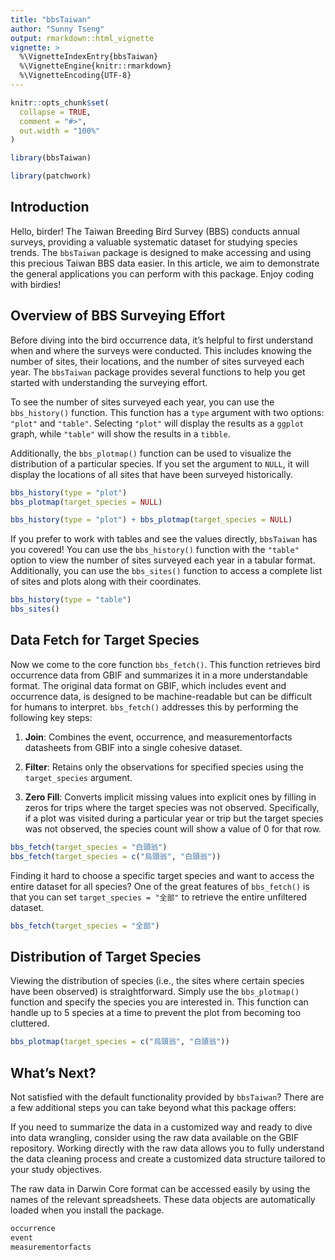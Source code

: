 ```yaml
---
title: "bbsTaiwan"
author: "Sunny Tseng"
output: rmarkdown::html_vignette
vignette: >
  %\VignetteIndexEntry{bbsTaiwan}
  %\VignetteEngine{knitr::rmarkdown}
  %\VignetteEncoding{UTF-8}
---
```


```r
knitr::opts_chunk$set(
  collapse = TRUE,
  comment = "#>",
  out.width = "100%"
)
```

```r
library(bbsTaiwan)
```

```r
library(patchwork)
```

## Introduction

Hello, birder! The Taiwan Breeding Bird Survey (BBS) conducts annual surveys, providing a valuable systematic dataset for studying species trends. The `bbsTaiwan` package is designed to make accessing and using this precious Taiwan BBS data easier. In this article, we aim to demonstrate the general applications you can perform with this package. Enjoy coding with birdies!

## Overview of BBS Surveying Effort

Before diving into the bird occurrence data, it's helpful to first understand when and where the surveys were conducted. This includes knowing the number of sites, their locations, and the number of sites surveyed each year. The `bbsTaiwan` package provides several functions to help you get started with understanding the surveying effort.

To see the number of sites surveyed each year, you can use the `bbs_history()` function. This function has a `type` argument with two options: `"plot"` and `"table"`. Selecting `"plot"` will display the results as a `ggplot` graph, while `"table"` will show the results in a `tibble`.

Additionally, the `bbs_plotmap()` function can be used to visualize the distribution of a particular species. If you set the argument to `NULL`, it will display the locations of all sites that have been surveyed historically.

```r
bbs_history(type = "plot") 
bbs_plotmap(target_species = NULL)
```

```r
bbs_history(type = "plot") + bbs_plotmap(target_species = NULL)
```

If you prefer to work with tables and see the values directly, `bbsTaiwan` has you covered! You can use the `bbs_history()` function with the `"table"` option to view the number of sites surveyed each year in a tabular format. Additionally, you can use the `bbs_sites()` function to access a complete list of sites and plots along with their coordinates.

```r
bbs_history(type = "table")
bbs_sites()
```

## Data Fetch for Target Species

Now we come to the core function `bbs_fetch()`. This function retrieves bird occurrence data from GBIF and summarizes it in a more understandable format. The original data format on GBIF, which includes event and occurrence data, is designed to be machine-readable but can be difficult for humans to interpret. `bbs_fetch()` addresses this by performing the following key steps:

1.  **Join**: Combines the event, occurrence, and measurementorfacts datasheets from GBIF into a single cohesive dataset.

2.  **Filter**: Retains only the observations for specified species using the `target_species` argument.

3.  **Zero Fill**: Converts implicit missing values into explicit ones by filling in zeros for trips where the target species was not observed. Specifically, if a plot was visited during a particular year or trip but the target species was not observed, the species count will show a value of 0 for that row.

```r
bbs_fetch(target_species = "白頭翁")
bbs_fetch(target_species = c("烏頭翁", "白頭翁"))
```

Finding it hard to choose a specific target species and want to access the entire dataset for all species? One of the great features of `bbs_fetch()` is that you can set `target_species = "全部"` to retrieve the entire unfiltered dataset.

```r
bbs_fetch(target_species = "全部")
```

## Distribution of Target Species

Viewing the distribution of species (i.e., the sites where certain species have been observed) is straightforward. Simply use the `bbs_plotmap()` function and specify the species you are interested in. This function can handle up to 5 species at a time to prevent the plot from becoming too cluttered.

```r
bbs_plotmap(target_species = c("烏頭翁", "白頭翁"))
```

## What's Next?

Not satisfied with the default functionality provided by `bbsTaiwan`? There are a few additional steps you can take beyond what this package offers:

If you need to summarize the data in a customized way and ready to dive into data wrangling, consider using the raw data available on the GBIF repository. Working directly with the raw data allows you to fully understand the data cleaning process and create a customized data structure tailored to your study objectives.

The raw data in Darwin Core format can be accessed easily by using the names of the relevant spreadsheets. These data objects are automatically loaded when you install the package.

```r
occurrence
event
measurementorfacts
```
